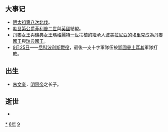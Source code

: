 {{yearTOC|1396|明'''[[洪武_(朱元璋)|洪武]]二十九年'''；越南'''[[光泰|光泰]]九年'''；日本'''[[應永|應永]]三年'''}}
== 大事记 ==
*[[明太祖第八次北伐|明太祖第八次北伐]]。
*[[勃艮第公爵|勃艮第公爵]][[菲利普二世_(勃艮第)|菲利普二世]]與[[英國|英國]]結盟。
*[[丹麥女王|丹麥女王]]與[[瑞典女王|瑞典女王]][[瑪格麗特一世|瑪格麗特一世]]扶植的繼承人[[波美拉尼亞的埃里克|波美拉尼亞的埃里克]]成為[[丹麥國王|丹麥國王]]與[[瑞典國王|瑞典國王]]。
*[[9月25日|9月25日]]——[[尼科波利斯戰役|尼科波利斯戰役]]，最後一支十字軍隊伍被[[鄂圖曼土耳其|鄂圖曼土耳其]]軍隊打敗。

== 出生 ==
*[[朱文奎|朱文奎]]，[[建文帝|明惠帝]]之长子。

== 逝世 ==
{{Wikisource year mention}}
*

[[Category:1396年|*]]
[[Category:1390年代|6年]]
[[Category:14世纪各年|9]]
